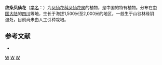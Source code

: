 {{Speciesbox 
| taxon = Impatiens vittata
| authority = Franch.
}}
'''纹条凤仙花'''（[[学名|学名]]：{{lang|la|''Impatiens vittata''}}）为[[凤仙花科|凤仙花科]][[凤仙花属|凤仙花属]]的植物，是中国的特有植物。分布在[[中国大陆|中国大陆]]的[[四川|四川]]等地，生长于海拔1,500米至2,000米的地区，一般生于山谷林缘阴湿处，目前尚未由人工引种栽培。

== 参考文献 ==
<div class="references-small">
* {{cite web| url =http://www.bioinfo.cn/db05/KmzwSpecies.php?action=view&id=1555| title =纹条凤仙花| work =《中国高等植物数据库全库》| publisher =中国科学院微生物研究所| author =昆明植物研究所| accessdate =2009-02-22| deadurl =yes| archiveurl =https://web.archive.org/web/20160305082356/http://www.bioinfo.cn/db05/KmzwSpecies.php?action=view&id=1555| archivedate =2016-03-05}}
</div>
{{Taxonbar|from=Q11099792}}

[[Category:凤仙花属|W]]
[[Category:中國特有植物|W]]
[[Category:四川植物|W]]
